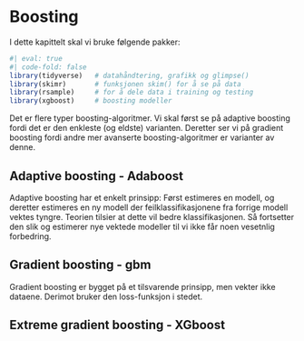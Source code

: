 # Boosting

I dette kapittelt skal vi bruke følgende pakker: 

```r
#| eval: true
#| code-fold: false
library(tidyverse)   # datahåndtering, grafikk og glimpse()
library(skimr)       # funksjonen skim() for å se på data
library(rsample)     # for å dele data i training og testing
library(xgboost)     # boosting modeller
```



Det er flere typer boosting-algoritmer. Vi skal først se på adaptive boosting fordi det er den enkleste (og eldste) varianten. Deretter ser vi på gradient boosting fordi andre mer avanserte boosting-algoritmer er varianter av denne. 

<!-- # Kilde: https://towardsdatascience.com/how-to-select-between-boosting-algorithm-e8d1b15924f7 -->


## Adaptive boosting - Adaboost 
Adaptive boosting har et enkelt prinsipp: Først estimeres en modell, og deretter estimeres en ny modell der feilklassifikasjonene fra forrige modell vektes tyngre. Teorien tilsier at dette vil bedre klassifikasjonen. Så fortsetter den slik og estimerer nye vektede modeller til vi ikke får noen vesetnlig forbedring. 



## Gradient boosting - gbm
Gradient boosting er bygget på et tilsvarende prinsipp, men vekter ikke dataene. Derimot bruker den loss-funksjon i stedet. 






## Extreme gradient boosting - XGboost 


